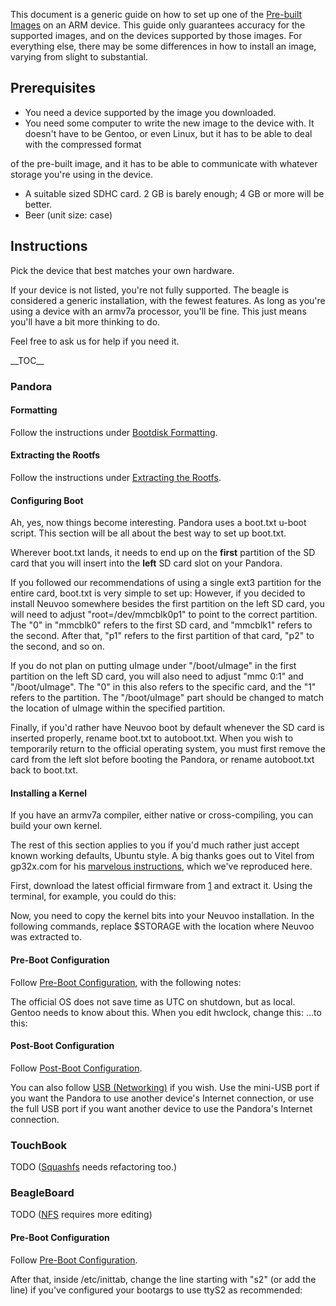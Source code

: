 This document is a generic guide on how to set up one of the [[Pre-built Images]] on an ARM device. This guide only guarantees accuracy for the supported 
images, and on the devices supported by those images. For everything else, there may be some differences in how to install an image, varying from slight to substantial.

== Prerequisites ==
* You need a device supported by the image you downloaded.
* You need some computer to write the new image to the device with. It doesn't have to be Gentoo, or even Linux, but it has to be able to deal with the compressed format 
of the pre-built image, and it has to be able to communicate with whatever storage you're using in the device.
* A suitable sized SDHC card. 2 GB is barely enough; 4 GB or more will be better.
* Beer (unit size: case)

== Instructions ==
Pick the device that best matches your own hardware.

If your device is not listed, you're not fully supported. The beagle is considered a generic installation, with the fewest features. As long as you're using a device 
with an armv7a processor, you'll be fine. This just means you'll have a bit more thinking to do.

Feel free to ask us for help if you need it.

__TOC__

=== Pandora ===

==== Formatting ====
Follow the instructions under [[Bootdisk Formatting]].
==== Extracting the Rootfs ====
Follow the instructions under [[Extracting the Rootfs]].
==== Configuring Boot ====
Ah, yes, now things become interesting. Pandora uses a boot.txt u-boot script. This section will be all about the best way to set up boot.txt.

Wherever boot.txt lands, it needs to end up on the '''first''' partition of the SD card that you will insert into the '''left''' SD card slot on your Pandora.

If you followed our recommendations of using a single ext3 partition for the entire card, boot.txt is very simple to set up:
{{File|/boot.txt|<pre>
setenv bootargs root=/dev/mmcblk0p1 rw rootdelay=2 vram=6272K omapfb.vram=0:3000K quiet
ext2load mmc 0:1 0x80300000 /boot/uImage
bootm 0x80300000
</pre>}}
However, if you decided to install Neuvoo somewhere besides the first partition on the left SD card, you will need to adjust "root=/dev/mmcblk0p1" to point to the 
correct partition. The "0" in "mmcblk0" refers to the first SD card, and "mmcblk1" refers to the second. After that, "p1" refers to the first partition of that card, 
"p2" to the second, and so on.

If you do not plan on putting uImage under "/boot/uImage" in the first partition on the left SD card, you will also need to adjust "mmc 0:1" and "/boot/uImage". The "0" 
in this also refers to the specific card, and the "1" refers to the partition. The "/boot/uImage" part should be changed to match the location of uImage within the 
specified partition.

Finally, if you'd rather have Neuvoo boot by default whenever the SD card is inserted properly, rename boot.txt to autoboot.txt. When you wish to temporarily return to 
the official operating system, you must first remove the card from the left slot before booting the Pandora, or rename autoboot.txt back to boot.txt.

==== Installing a Kernel ====
If you have an armv7a compiler, either native or cross-compiling, you can build your own kernel. {{Note|Kernel building instructions are WIP.}}

The rest of this section applies to you if you'd much rather just accept known working defaults, Ubuntu style. A big thanks goes out to Vitel from gp32x.com for his 
[http://vminko.org/pandora/base marvelous instructions], which we've reproduced here.

First, download the latest official firmware from [http://openpandora.org/firmware/pandora-rootfs.tar.bz2] and extract it. Using the terminal, for example, you could do 
this:
{{Command|<nowiki>wget http://openpandora.org/firmware/pandora-rootfs.tar.bz2</nowiki>}}
{{Command|<nowiki>mkdir pandora-rootfs</nowiki>}}
{{Command|<nowiki>tar -xvf pandora-rootfs.tar.bz2 -C pandora-rootfs</nowiki>}}

Now, you need to copy the kernel bits into your Neuvoo installation. In the following commands, replace $STORAGE with the location where Neuvoo was extracted to.
{{Command|<nowiki>cp -r pandora-rootfs/boot/uImage* $STORAGE/boot</nowiki>}}
{{Note|pandora-rootfs/boot/uImage is a symlink last we checked. Make sure $STORAGE/boot/uImage is a symlink when you're done copying.}}
{{Command|<nowiki>cp -r pandora-rootfs/lib/modules $STORAGE/lib</nowiki>}}
{{Command|<nowiki>cp -r pandora-rootfs/lib/firmware $STORAGE/lib</nowiki>}}

==== Pre-Boot Configuration ====
Follow [[Pre-Boot Configuration]], with the following notes:

The official OS does not save time as UTC on shutdown, but as local. Gentoo needs to know about this. When you edit hwclock, change this:
{{File|$STORAGE/etc/conf.d/hwclock|<pre>
clock="UTC"
</pre>
}}
...to this:
{{File|$STORAGE/etc/conf.d/hwclock|<pre>
clock="local"
</pre>
}}

==== Post-Boot Configuration ====
Follow [[Post-Boot Configuration]].

You can also follow [[USB (Networking)]] if you wish. Use the mini-USB port if you want the Pandora to use another device's Internet connection, or use the full USB port 
if you want another device to use the Pandora's Internet connection.

=== TouchBook ===
TODO
([[Squashfs]] needs refactoring too.)

=== BeagleBoard ===
TODO ([[NFS]] requires more editing)

==== Pre-Boot Configuration ====
Follow [[Pre-Boot Configuration]].

After that, inside /etc/inittab, change the line starting with "s2" (or add the line) if you've configured your bootargs to use ttyS2 as recommended:
{{File|/etc/inittab/<pre>
s2:2345:respawn:/sbin/agetty 115200 ttyS2 vt102
</pre>}}

